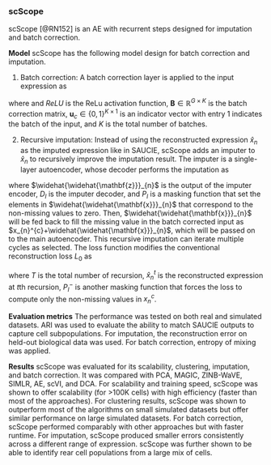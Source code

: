 
### scScope {#scScope}
scScope [@RN152]<!--[92]--> is an AE with recurrent steps designed for imputation and batch correction.  

**Model** scScope has the following model design for batch correction and imputation. 

1. Batch correction: A batch correction layer is applied to the input expression as

\begin{equation}
\mathbf{x}_{n}^{c}=ReLu(\mathbf{x}_{n}-\boldsymbol{Bu}_{c} ) (\#eq:eq40)
\end{equation}

where and $ReLU$ is the ReLu activation function, $\boldsymbol{B} \in \mathbb{R}^{G×K}$ is the batch correction matrix, $\boldsymbol{u}_c \in \{0,1\}^{K×1}$  is an indicator vector with entry 1 indicates the batch of the input, and $K$ is the total number of batches. 

2. Recursive imputation: Instead of using the reconstructed expression $\hat{x}_{n}$ as the imputed expression like in SAUCIE, scScope adds an imputer to $\hat{x}_{n}$ to recursively improve the imputation result. The imputer is a single-layer autoencoder, whose decoder performs the imputation as

\begin{equation}
\widehat{\widehat{x}}_{n} = P_{I}[D_{I}(\widehat{\widehat{\mathbf{z}}}_{n})] (\#eq:eq41)
\end{equation}


where $\widehat{\widehat{\mathbf{z}}}_{n}$ is the output of the imputer encoder, $D_{I}$ is the imputer decoder, and $P_{I}$ is a masking function that set the elements in $\widehat{\widehat{\mathbf{x}}}_{n}$ that correspond to the non-missing values to zero. Then, $\widehat{\widehat{\mathbf{x}}}_{n}$ will be fed back to fill the missing value in the batch corrected input as $x_{n}^{c}+\widehat{\widehat{\mathbf{x}}}_{n}$, which will be passed on to the main autoencoder.  This recursive imputation can iterate multiple cycles as selected. 
The loss function modifies the conventional reconstruction loss $L_{0}$ as

\begin{equation}
L_{0} = \sum_{n=1}^{N}\sum_{t=1}^{T}\|P_{I}^{-}[x_{n}^{c}-\widehat{x}_{n}^{}t]\|^{2} (\#eq:eq42)
\end{equation}

where $T$ is the total number of recursion, $\widehat{x}_{n}^{t}$ is the reconstructed expression at $t$th recursion,  $P_{I}^{-}$ is another masking function that forces the loss to compute only the non-missing values in $x_{n}^{c}$.

**Evaluation metrics** The performance was tested on both real and simulated datasets. ARI was used to evaluate the ability to match SAUCIE outputs to capture cell subpopulations.  For imputation, the reconstruction error on held-out biological data was used. For batch correction,  entropy of mixing was applied. 

**Results** scScope was evaluated for its scalability, clustering, imputation, and batch correction. It was compared with PCA, MAGIC, ZINB-WaVE, SIMLR, AE, scVI, and DCA. For scalability and training speed, scScope was shown to offer scalability (for >100K cells) with high efficiency (faster than most of the approaches). For clustering results, scScope was shown to outperform most of the algorithms on small simulated datasets but offer similar performance on large simulated datasets. For batch correction, scScope performed comparably with other approaches but with faster runtime. For imputation, scScope produced smaller errors consistently across a different range of expression. scScope was further shown to be able to identify rear cell populations from a large mix of cells.





